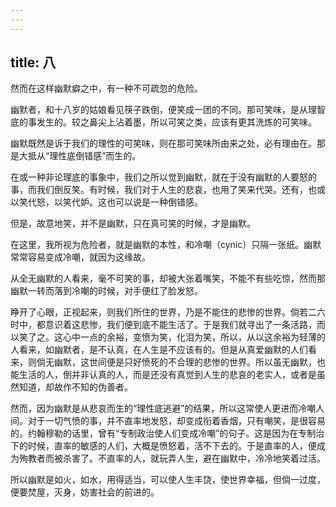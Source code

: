 ```yaml
---
---
---
```

title: 八
---



然而在这样幽默癖之中，有一种不可疏忽的危险。

幽默者，和十八岁的姑娘看见筷子跌倒，便笑成一团的不同。那可笑味，是从理智底的事发生的。较之鼻尖上沾着墨，所以可笑之类，应该有更其洗炼的可笑味。

幽默既然是诉于我们的理性的可笑味，则在那可笑味所由来之处，必有理由在。那是大抵从“理性底倒错感”而生的。

在或一种非论理底的事象中，我们之所以觉到幽默，就在于没有幽默的人要怒的事，而我们倒反笑。有时候，我们对于人生的悲哀，也用了笑来代哭。还有，也或以笑代怒，以笑代妒。这也可以说是一种倒错感。

但是，故意地笑，并不是幽默，只在真可笑的时候，才是幽默。

在这里，我所视为危险者，就是幽默的本性，和冷嘲（cynic）只隔一张纸。幽默常常容易变成冷嘲，就因为这缘故。

从全无幽默的人看来，毫不可笑的事，却被大张着嘴笑，不能不有些吃惊，然而那幽默一转而落到冷嘲的时候，对手便红了脸发怒。

睁开了心眼，正视起来，则我们所住的世界，乃是不能住的悲惨的世界。倘若二六时中，都意识着这悲惨，我们便到底不能生活了。于是我们就寻出了一条活路，而以笑了之。这心中一点的余裕，变愤为笑，化泪为笑，所以，从以这余裕为轻薄的人看来，如幽默者，是不认真，在人生是不应该有的。但是从真爱幽默的人们看来，则倘无幽默，这世间便是只好愤死的不合理的悲惨的世界。所以虽无幽默，也能生活的人，倒并非认真的人，而是还没有真觉到人生的悲哀的老实人，或者是虽然知道，却故作不知的伪善者。

然而，因为幽默是从悲哀而生的“理性底逃避”的结果，所以这常使人更进而冷嘲人间。对于一切气愤的事，并不直率地发怒，却变成衔着香烟，只有嘲笑，是很容易的。约翰穆勒的话里，曾有“专制政治使人们变成冷嘲”的句子。这是因为在专制治下的时候，直率的敏感的人们，大概是愤怒着，活不下去的。于是直率的人，便成为殉教者而被杀害了。不直率的人，就玩弄人生，避在幽默中，冷冷地笑着过活。

所以幽默是如火，如水，用得适当，可以使人生丰饶，使世界幸福，但倘一过度，便要焚屋，灭身，妨害社会的前进的。